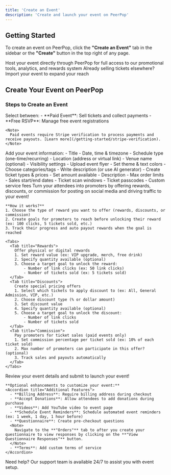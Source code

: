 ```yaml
---
title: 'Create an Event'
description: 'Create and launch your event on PeerPop'
---
```


## Getting Started

To create an event on PeerPop, click the **"Create an Event"** tab in the sidebar or the **"Create"** button in the top right of any page.

<CardGroup cols={2}>
  <Card title="Create on PeerPop" icon="plus" href="#create-your-event-on-peerpop ">
    Host your event directly through PeerPop for full access to our promotional tools, analytics, and rewards system
  </Card>
  <Card title="Import Event" icon="file-import" href="/getting-started/import-event">
    Already selling tickets elsewhere? Import your event to expand your reach
  </Card>
</CardGroup>

## Create Your Event on PeerPop


### Steps to Create an Event
<Steps>
  <Step title="Choose Event Type">
    Select between:
    - **Paid Event**: Sell tickets and collect payments
    - **Free RSVP**: Manage free event registrations
    
    <Note>
      Paid events require Stripe verification to process payments and receive payouts. [Learn more](/getting-started/stripe-verification).
    </Note>
  </Step>

  <Step title="Basic Details">
    Add your event information:
      - Title
      - Date, time & timezone
      - Schedule type (one-time/recurring)
      - Location (address or virtual link)
      - Venue name (optional)
      - Visibility settings
  </Step>

  <Step title="Customize Appearance">
    - Upload event flyer
    - Set theme & text colors
    - Choose categories/tags
    - Write description (or use AI generator)
  </Step>

  <Step title="Set Up Tickets">
    <AccordionGroup>
      <Accordion icon="ticket" title="Create ticket types" defaultOpen>
        - Create ticket types & prices
        - Set amount available
      </Accordion>
      <Accordion icon="clock" title="Advanced Ticket Settings">
        - Description
        - Max order limits
        - Sales start/end dates
        - Ticket scan windows
        - Ticket passcodes
        - Custom service fees
      </Accordion>
    </AccordionGroup>
  </Step>

  <Step title="Affiliate Rewards">
    Turn your attendees into promoters by offering  rewards, discounts, or commission for posting on social media and driving traffic to your event!

    **How it works?**
    1. Choose the type of reward you want to offer (rewards, discounts, or commission)
    2. Create goals for promoters to reach before unlocking their reward (ex: 100 clicks, 5 tickets sold, etc.)
    3. Track their progress and auto payout rewards when the goal is reached

    <Tabs>
      <Tab title="Rewards">
        Offer physical or digital rewards
        1. Set reward value (ex: VIP upgrade, merch, free drink)
        2. Specify quantity available (optional)
        3. Choose a target goal to unlock the reward:
            - Number of link clicks (ex: 50 link clicks)
            - Number of tickets sold (ex: 5 tickets sold)
      </Tab>
      <Tab title="Discounts">
        Create special pricing offers
        1. Select which tickets to apply discount to (ex: All, General Admission, VIP, etc.)
        2. Choose discount type (% or dollar amount)
        3. Set discount value
        4. Specify quantity available (optional)
        5. Choose a target goal to unlock the discount:
            - Number of link clicks
            - Number of tickets sold
      </Tab>
      <Tab title="Commission">
        Pay promoters for ticket sales (paid events only)
        1. Set commission percentage per ticket sold (ex: 10% of each ticket sold)
        2. Max number of promoters can participate in this offer? (optional)
        3. Track sales and payouts automatically
      </Tab>
    </Tabs>
  </Step>

  <Step title="Review & Submit">
    Review your event details and submit to launch your event!

    **Optional enhancements to customize your event:**
    <Accordion title="Additional Features">
      - **Billing Address**: Require billing address during checkout
      - **Accept Donations**: Allow attendees to add donations during purchase
      - **Videos**: Add YouTube video to event page
      - **Schedule Event Reminders**: Schedule automated event reminders (ex: 1 week, 1 day, 1 hour before)
      - **Questionnaire**: Create pre-checkout questions
      <Note>
        Navigate to the **"Orders"** tab to after you create your questionnaire to view responses by clicking on the **"View Questionnaire Responses"** button.
      </Note>
      - **Terms**: Add custom terms of service
    </Accordion>
  </Step>
</Steps>

<Note>
  Need help? Our support team is available 24/7 to assist you with event setup.
</Note>